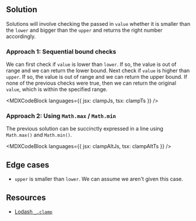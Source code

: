 

## Solution

Solutions will involve checking the passed in `value` whether it is smaller than the `lower` and bigger than the `upper` and returns the right number accordingly.

### Approach 1: Sequential bound checks

We can first check if `value` is lower than `lower`. If so, the value is out of range and we can return the lower bound. Next check if `value` is higher than `upper`. If so, the value is out of range and we can return the upper bound. If none of the previous checks were true, then we can return the original `value`, which is within the specified range.

<MDXCodeBlock languages={{ jsx: clampJs, tsx: clampTs }} />

### Approach 2: Using `Math.max` / `Math.min`

The previous solution can be succinctly expressed in a line using `Math.max()` and `Math.min()`.

<MDXCodeBlock languages={{ jsx: clampAltJs, tsx: clampAltTs }} />

## Edge cases

- `upper` is smaller than `lower`. We can assume we aren't given this case.

## Resources

- [Lodash `_.clamp`](https://lodash.com/docs/#clamp)
